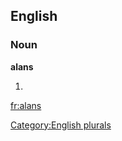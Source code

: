 
==English==

===Noun===
'''alans'''

# {{plural of|[[alan]]}}

[[Category:English plurals]]

[[fr:alans]]